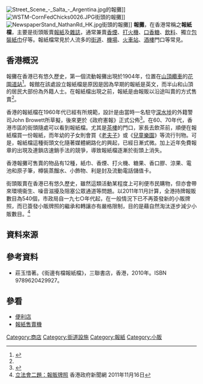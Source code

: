 {{Multiple issues|
{{copy edit|time=2013-02-06T07:44:16+00:00}}
{{wwv|area=香港、澳門}}
}}
{{commons category|Newspaper stands}}
[[File:Street_Scene_-_Salta_-_Argentina.jpg|thumb]]的報攤]]
[[File:WSTM-CornFedChicks0026.JPG|thumb]]街頭的報攤]]
[[File:NewspaperStand_NathanRd_HK.jpg|thumb]]街頭的報攤]]
'''報攤'''，在香港常稱之'''報紙檔'''，主要是街頭販賣[[報紙|報紙]]及[[雜誌|雜誌]]，通常兼賣[[香煙|香煙]]、[[打火機|打火機]]、[[口香糖|口香糖]]、[[飲料|飲料]]、獨立[[包裝|包裝]][[紙巾|紙巾]]仔等。報紙檔常見於人流多的[[街道|街道]]、[[機場|機場]]、[[火車站|火車站]]、[[酒樓|酒樓]]門口等常見。

== 香港概況 ==
報攤在香港已有悠久歷史，第一個流動報攤出現於1904年，位置在[[山頂纜車|山頂纜車]]的[[花園道站|花園道站]]<ref>{{Cite web|title=【報紙檔．三】報紙檔由誰設計？　不為人知的百年報檔三段趣史|url=https://www.hk01.com/社區專題/93654/報紙檔-三-報紙檔由誰設計-不為人知的百年報檔三段趣史|accessdate=2020-01-23|author=呂嘉麗|date=2017-05-26|format=|publisher=香港01|language=|archive-date=2020-10-26|archive-url=https://web.archive.org/web/20201026231228/https://www.hk01.com/%E7%A4%BE%E5%8D%80%E5%B0%88%E9%A1%8C/93654/%E5%A0%B1%E7%B4%99%E6%AA%94-%E4%B8%89-%E5%A0%B1%E7%B4%99%E6%AA%94%E7%94%B1%E8%AA%B0%E8%A8%AD%E8%A8%88-%E4%B8%8D%E7%82%BA%E4%BA%BA%E7%9F%A5%E7%9A%84%E7%99%BE%E5%B9%B4%E5%A0%B1%E6%AA%94%E4%B8%89%E6%AE%B5%E8%B6%A3%E5%8F%B2|dead-url=no}}</ref>。報館在該處設立報紙檔是原因是因為早期的報紙是英文，而半山和山頂的居民大部份為外籍人士。在報紙檔出現之前，報紙是由報販以沿途叫賣的方式售賣<ref name="消失中的報紙檔"/>。

香港的報紙檔在1960年代已經有所規範，設計是由當時一名駐守[[深水埗|深水埗]]的外籍警司John Browett所草擬，後來更於《政府憲報》正式公佈<ref name="消失中的報紙檔">{{Cite web |url=http://programme.rthk.org.hk/rthk/tv/player_popup.php?pid=4939&eid=119290&d=2010-11-21&player=media&type=archive&channel=tv |title=第三集——消失中的報紙檔。香港故事（第十四輯）。香港電台網站，播出日期2010年11月21日。 |access-date=2011-01-10 |archive-date=2019-06-08 |archive-url=https://web.archive.org/web/20190608152903/http://programme.rthk.org.hk/rthk/tv/player_popup.php?pid=4939&eid=119290&d=2010-11-21&player=media&type=archive&channel=tv |dead-url=no }}</ref>。在60、70年代，香港市區的街頭隨處可以看到報紙檔。尤其是[[茶樓|茶樓]]的門口，家長去飲茶前，順便在報紙檔買一份報紙，而年幼的子女則會買《[[老夫子|老夫子]]》或《[[兒童樂園|兒童樂園]]》等流行刊物。可是，報紙檔這種街頭文化隨著媒體網路化的興起，已經日漸式微。加上近年免費報章的出現及連鎖店速銷手法的競爭，導致報紙檔逐漸於街頭上消失。

香港報攤可售賣的物品有12種，紙巾、香煙、打火機、糖果、香口膠、涼果、電池和原子筆，樽裝蒸餾水、小飾物、利是封及流動電話儲值卡。

街頭販賣在香港已有悠久歷史，雖然這類活動某程度上可利便市民購物，但亦會帶來環境衞生、噪音滋擾及阻塞公眾通道等問題。以2011年11月計算，全港持牌報販數目為540個，市政局自一九七○年代起，在一般情況下已不再簽發新的小販牌照，而已簽發小販牌照的繼承和轉讓亦有嚴格限制，目的是藉自然淘汰逐步減少小販數目。<ref>[http://www.info.gov.hk/gia/general/201111/16/P201111160229.htm 立法會二題：報販牌照] {{Wayback|url=http://www.info.gov.hk/gia/general/201111/16/P201111160229.htm |date=20191031040349 }}香港政府新聞網 2011年11月16日</ref>

==資料來源==
{{Reflist}}

==參考資料==

* 莊玉惜著。《街邊有檔報紙檔》，三聯書店，香港，2010年。ISBN 9789620429927。

== 參看 ==
* [[便利店|便利店]]
* [[報紙售賣機|報紙售賣機]]

[[Category:商店|Category:商店]]
[[Category:街道設施|Category:街道設施]]
[[Category:報紙|Category:報紙]]
[[Category:小販|Category:小販]]